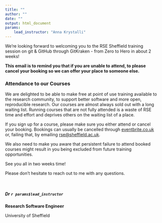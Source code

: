 ```yaml
---
title: ""
author: ""
date: ""
output: html_document
params:
    lead_instructor: "Anna Krystalli"
---
```


<!--- Send this email around 2 weeks prior to event --->

We're looking forward to welcoming you to the RSE Sheffield training session on git & GitHub through GitKraken - from Zero to Hero in about 2 weeks!

**This email is to remind you that if you are unable to attend, to please cancel your booking so we can offer your place to someone else.**

### Attendance to our Courses

We are delighted to be able to make free at point of use training available to the research community, to support better software and more open, reproducible research. Our courses are almost always sold out with a long waiting list. Running courses that are not fully attended is a waste of RSE time and effort and deprives others on the waiting list of a place.

If you sign up for a course, please make sure you either attend or cancel your booking. Bookings can usually be cancelled through [eventbrite.co.uk](https://www.eventbrite.co.uk) or, failing that, by emailing [rse@sheffield.ac.uk](mailto:rse@sheffield.ac.uk).

We also need to make you aware that persistent failure to attend booked courses might result in you being excluded from future training opportunities. 


See you all in two weeks time! 
 
Please don’t hesitate to reach out to me with any questions.

<br> 

##### Dr `r params$lead_instructor`

**Research Software Engineer**

University of Sheffield
 

